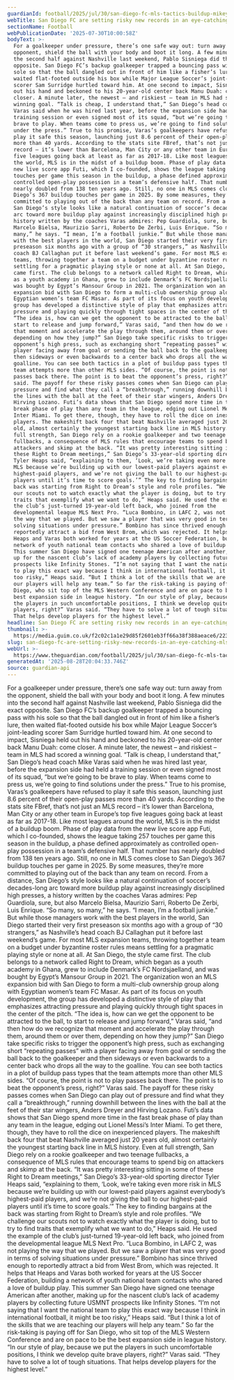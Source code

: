 ```yaml
---
guardianId: football/2025/jul/30/san-diego-fc-mls-tactics-buildup-mikey-varas-tyler-heaps
webTitle: San Diego FC are setting risky new records in an eye-catching MLS debut
sectionName: Football
webPublicationDate: '2025-07-30T10:00:58Z'
bodyText: >-
  For a goalkeeper under pressure, there’s one safe way out: turn away from the
  opponent, shield the ball with your body and boot it long. A few minutes into
  the second half against Nashville last weekend, Pablo Sisniega did the exact
  opposite. San Diego FC’s backup goalkeeper trapped a bouncing pass with his
  sole so that the ball dangled out in front of him like a fisher’s lure, then
  waited flat-footed outside his box while Major League Soccer’s joint-leading
  scorer Sam Surridge hurtled toward him. At one second to impact, Sisniega held
  out his hand and beckoned to his 20-year-old center back Manu Duah: come
  closer. A minute later, the newest – and riskiest – team in MLS had scored a
  winning goal. “Talk is cheap, I understand that,” San Diego’s head coach Mike
  Varas said when he was hired last year, before the expansion side had held a
  training session or even signed most of its squad, “but we’re going to be
  brave to play. When teams come to press us, we’re going to find solutions
  under the press.” True to his promise, Varas’s goalkeepers have refused to
  play it safe this season, launching just 8.6 percent of their open-play passes
  more than 40 yards. According to the stats site FBref, that’s not just an MLS
  record – it’s lower than Barcelona, Man City or any other team in Europe’s top
  five leagues going back at least as far as 2017-18. Like most leagues around
  the world, MLS is in the midst of a buildup boom. Phase of play data from the
  new live score app Futi, which I co-founded, shows the league taking 257
  touches per game this season in the buildup, a phase defined approximately as
  controlled open-play possession in a team’s defensive half. That number has
  nearly doubled from 138 ten years ago. Still, no one in MLS comes close to San
  Diego’s 367 buildup touches per game in 2025. By some measures, they’re more
  committed to playing out of the back than any team on record. From a distance,
  San Diego’s style looks like a natural continuation of soccer’s decades-long
  arc toward more buildup play against increasingly disciplined high presses, a
  history written by the coaches Varas admires: Pep Guardiola, sure, but also
  Marcelo Bielsa, Maurizio Sarri, Roberto De Zerbi, Luis Enrique. “So many, so
  many,” he says. “I mean, I’m a football junkie.” But while those managers work
  with the best players in the world, San Diego started their very first
  preseason six months ago with a group of “30 strangers,” as Nashville’s head
  coach BJ Callaghan put it before last weekend’s game. For most MLS expansion
  teams, throwing together a team on a budget under byzantine roster rules means
  settling for a pragmatic playing style or none at all. At San Diego, the style
  came first. The club belongs to a network called Right to Dream, which began
  as a youth academy in Ghana, grew to include Denmark’s FC Nordsjaelland, and
  was bought by Egypt’s Mansour Group in 2021. The organization won an MLS
  expansion bid with San Diego to form a multi-club ownership group along with
  Egyptian women’s team FC Masar. As part of its focus on youth development, the
  group has developed a distinctive style of play that emphasizes attracting
  pressure and playing quickly through tight spaces in the center of the pitch.
  “The idea is, how can we get the opponent to be attracted to the ball, to
  start to release and jump forward,” Varas said, “and then how do we recognize
  that moment and accelerate the play through them, around them or over them,
  depending on how they jump?” San Diego take specific risks to trigger the
  opponent’s high press, such as exchanging short “repeating passes” with a
  player facing away from goal or sending the ball back to the goalkeeper and
  then sideways or even backwards to a center back who drops all the way to the
  goalline. You can see both tactics in a plot of buildup pass types that the
  team attempts more than other MLS sides. “Of course, the point is not to play
  passes back there. The point is to beat the opponent’s press, right?” Varas
  said. The payoff for these risky passes comes when San Diego can play out of
  pressure and find what they call a “breakthrough,” running downhill between
  the lines with the ball at the feet of their star wingers, Anders Dreyer and
  Hirving Lozano. Futi’s data shows that San Diego spend more time in the fast
  break phase of play than any team in the league, edging out Lionel Messi’s
  Inter Miami. To get there, though, they have to roll the dice on inexperienced
  players. The makeshift back four that beat Nashville averaged just 20 years
  old, almost certainly the youngest starting back line in MLS history. Even at
  full strength, San Diego rely on a rookie goalkeeper and two teenage
  fullbacks, a consequence of MLS rules that encourage teams to spend big on
  attackers and skimp at the back. “It was pretty interesting sitting in some of
  these Right to Dream meetings,” San Diego’s 33-year-old sporting director
  Tyler Heaps said, “explaining to them, ‘Look, we’re taking even more risk in
  MLS because we’re building up with our lowest-paid players against everybody’s
  highest-paid players, and we’re not giving the ball to our highest-paid
  players until it’s time to score goals.’” The key to finding bargains at the
  back was starting from Right to Dream’s style and role profiles. “We challenge
  our scouts not to watch exactly what the player is doing, but to try to find
  traits that exemplify what we want to do,” Heaps said. He used the example of
  the club’s just-turned 19-year-old left back, who joined from the
  developmental league MLS Next Pro. “Luca Bombino, in LAFC 2, was not playing
  the way that we played. But we saw a player that was very good in terms of
  solving situations under pressure.” Bombino has since thrived enough to
  reportedly attract a bid from West Brom, which was rejected. It helps that
  Heaps and Varas both worked for years at the US Soccer Federation, building a
  network of youth national team contacts who shared a love of buildup play.
  This summer San Diego have signed one teenage American after another, making
  up for the nascent club’s lack of academy players by collecting future USMNT
  prospects like Infinity Stones. “I’m not saying that I want the national team
  to play this exact way because I think in international football, it might be
  too risky,” Heaps said. “But I think a lot of the skills that we are teaching
  our players will help any team.” So far the risk-taking is paying off for San
  Diego, who sit top of the MLS Western Conference and are on pace to be the
  best expansion side in league history. “In our style of play, because we put
  the players in such uncomfortable positions, I think we develop quite brave
  players, right?” Varas said. “They have to solve a lot of tough situations.
  That helps develop players for the highest level.”
headline: San Diego FC are setting risky new records in an eye-catching MLS debut
thumbnail: >-
  https://media.guim.co.uk/f2c02c1a1e29d85f2601eb3ff66a38f388aeace6/223_0_2886_2309/500.jpg
slug: san-diego-fc-are-setting-risky-new-records-in-an-eye-catching-mls-debut
webUrl: >-
  https://www.theguardian.com/football/2025/jul/30/san-diego-fc-mls-tactics-buildup-mikey-varas-tyler-heaps
generatedAt: '2025-08-28T20:04:33.746Z'
source: guardian-api
---
```

For a goalkeeper under pressure, there’s one safe way out: turn away from the opponent, shield the ball with your body and boot it long. A few minutes into the second half against Nashville last weekend, Pablo Sisniega did the exact opposite. San Diego FC’s backup goalkeeper trapped a bouncing pass with his sole so that the ball dangled out in front of him like a fisher’s lure, then waited flat-footed outside his box while Major League Soccer’s joint-leading scorer Sam Surridge hurtled toward him. At one second to impact, Sisniega held out his hand and beckoned to his 20-year-old center back Manu Duah: come closer. A minute later, the newest – and riskiest – team in MLS had scored a winning goal. “Talk is cheap, I understand that,” San Diego’s head coach Mike Varas said when he was hired last year, before the expansion side had held a training session or even signed most of its squad, “but we’re going to be brave to play. When teams come to press us, we’re going to find solutions under the press.” True to his promise, Varas’s goalkeepers have refused to play it safe this season, launching just 8.6 percent of their open-play passes more than 40 yards. According to the stats site FBref, that’s not just an MLS record – it’s lower than Barcelona, Man City or any other team in Europe’s top five leagues going back at least as far as 2017-18. Like most leagues around the world, MLS is in the midst of a buildup boom. Phase of play data from the new live score app Futi, which I co-founded, shows the league taking 257 touches per game this season in the buildup, a phase defined approximately as controlled open-play possession in a team’s defensive half. That number has nearly doubled from 138 ten years ago. Still, no one in MLS comes close to San Diego’s 367 buildup touches per game in 2025. By some measures, they’re more committed to playing out of the back than any team on record. From a distance, San Diego’s style looks like a natural continuation of soccer’s decades-long arc toward more buildup play against increasingly disciplined high presses, a history written by the coaches Varas admires: Pep Guardiola, sure, but also Marcelo Bielsa, Maurizio Sarri, Roberto De Zerbi, Luis Enrique. “So many, so many,” he says. “I mean, I’m a football junkie.” But while those managers work with the best players in the world, San Diego started their very first preseason six months ago with a group of “30 strangers,” as Nashville’s head coach BJ Callaghan put it before last weekend’s game. For most MLS expansion teams, throwing together a team on a budget under byzantine roster rules means settling for a pragmatic playing style or none at all. At San Diego, the style came first. The club belongs to a network called Right to Dream, which began as a youth academy in Ghana, grew to include Denmark’s FC Nordsjaelland, and was bought by Egypt’s Mansour Group in 2021. The organization won an MLS expansion bid with San Diego to form a multi-club ownership group along with Egyptian women’s team FC Masar. As part of its focus on youth development, the group has developed a distinctive style of play that emphasizes attracting pressure and playing quickly through tight spaces in the center of the pitch. “The idea is, how can we get the opponent to be attracted to the ball, to start to release and jump forward,” Varas said, “and then how do we recognize that moment and accelerate the play through them, around them or over them, depending on how they jump?” San Diego take specific risks to trigger the opponent’s high press, such as exchanging short “repeating passes” with a player facing away from goal or sending the ball back to the goalkeeper and then sideways or even backwards to a center back who drops all the way to the goalline. You can see both tactics in a plot of buildup pass types that the team attempts more than other MLS sides. “Of course, the point is not to play passes back there. The point is to beat the opponent’s press, right?” Varas said. The payoff for these risky passes comes when San Diego can play out of pressure and find what they call a “breakthrough,” running downhill between the lines with the ball at the feet of their star wingers, Anders Dreyer and Hirving Lozano. Futi’s data shows that San Diego spend more time in the fast break phase of play than any team in the league, edging out Lionel Messi’s Inter Miami. To get there, though, they have to roll the dice on inexperienced players. The makeshift back four that beat Nashville averaged just 20 years old, almost certainly the youngest starting back line in MLS history. Even at full strength, San Diego rely on a rookie goalkeeper and two teenage fullbacks, a consequence of MLS rules that encourage teams to spend big on attackers and skimp at the back. “It was pretty interesting sitting in some of these Right to Dream meetings,” San Diego’s 33-year-old sporting director Tyler Heaps said, “explaining to them, ‘Look, we’re taking even more risk in MLS because we’re building up with our lowest-paid players against everybody’s highest-paid players, and we’re not giving the ball to our highest-paid players until it’s time to score goals.’” The key to finding bargains at the back was starting from Right to Dream’s style and role profiles. “We challenge our scouts not to watch exactly what the player is doing, but to try to find traits that exemplify what we want to do,” Heaps said. He used the example of the club’s just-turned 19-year-old left back, who joined from the developmental league MLS Next Pro. “Luca Bombino, in LAFC 2, was not playing the way that we played. But we saw a player that was very good in terms of solving situations under pressure.” Bombino has since thrived enough to reportedly attract a bid from West Brom, which was rejected. It helps that Heaps and Varas both worked for years at the US Soccer Federation, building a network of youth national team contacts who shared a love of buildup play. This summer San Diego have signed one teenage American after another, making up for the nascent club’s lack of academy players by collecting future USMNT prospects like Infinity Stones. “I’m not saying that I want the national team to play this exact way because I think in international football, it might be too risky,” Heaps said. “But I think a lot of the skills that we are teaching our players will help any team.” So far the risk-taking is paying off for San Diego, who sit top of the MLS Western Conference and are on pace to be the best expansion side in league history. “In our style of play, because we put the players in such uncomfortable positions, I think we develop quite brave players, right?” Varas said. “They have to solve a lot of tough situations. That helps develop players for the highest level.”
